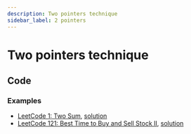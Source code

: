 ```yaml
---
description: Two pointers technique
sidebar_label: 2 pointers
---
```


# Two pointers technique

## Code

### Examples

- [LeetCode 1: Two Sum](https://leetcode.com/problems/two-sum), [solution](https://github.com/tu-learnspace/algorithms/blob/main/01-Dynamic-Array-%26-String/LC-Two-Sum.py)
- [LeetCode 121: Best Time to Buy and Sell Stock II](https://leetcode.com/problems/best-time-to-buy-and-sell-stock), [solution](https://github.com/tu-learnspace/algorithms/blob/main/01-Dynamic-Array-%26-String/LC-121-Best-Time-to-Buy-and-Sell-Stock.py)
